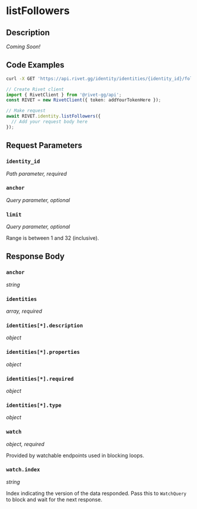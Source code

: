 

# listFollowers

## Description

*Coming Soon!*


## Code Examples

<CodeGroup title='Request' tag='GET' label='https://api.rivet.gg/identity/identities/{identity_id}/followers'>

```bash {{ title: 'cURL' }}
curl -X GET 'https://api.rivet.gg/identity/identities/{identity_id}/followers'
```

```ts
// Create Rivet client
import { RivetClient } from '@rivet-gg/api';
const RIVET = new RivetClient({ token: addYourTokenHere });

// Make request
await RIVET.identity.listFollowers({
  // Add your request body here
});
```

</CodeGroup>


## Request Parameters


### `identity_id`

_Path parameter, required_





### `anchor`

_Query parameter, optional_





### `limit`

_Query parameter, optional_


Range is between 1 and 32 (inclusive).


## Response Body

### `anchor`

_string_

### `identities`

_array, required_

### `identities[*].description`

_object_

### `identities[*].properties`

_object_

### `identities[*].required`

_object_

### `identities[*].type`

_object_

### `watch`

_object, required_

Provided by watchable endpoints used in blocking loops.

### `watch.index`

_string_

Index indicating the version of the data responded.
Pass this to `WatchQuery` to block and wait for the next response.




